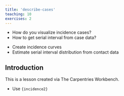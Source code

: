 ```yaml
---
title: 'describe-cases'
teaching: 10
exercises: 2
---
```


:::::::::::::::::::::::::::::::::::::: questions 

- How do you visualize incidence cases?
- How to get serial interval from case data? <!-- possibly in a separate episode? -->

::::::::::::::::::::::::::::::::::::::::::::::::

::::::::::::::::::::::::::::::::::::: objectives

- Create incidence curves
- Estimate serial interval distribution from contact data

::::::::::::::::::::::::::::::::::::::::::::::::

## Introduction

This is a lesson created via The Carpentries Workbench. 

::::::::::::::::::::::::::::::::::::: keypoints 

- Use `{incidence2}` 

::::::::::::::::::::::::::::::::::::::::::::::::

